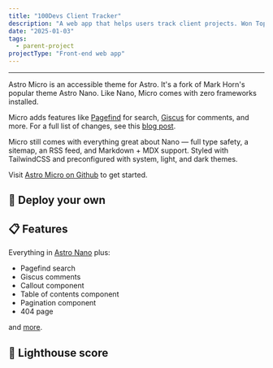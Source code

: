 ```yaml
---
title: "100Devs Client Tracker"
description: "A web app that helps users track client projects. Won Top of Category at the 100Devs Hackathon."
date: "2025-01-03"
tags:
  - parent-project
projectType: "Front-end web app"
---
```



---

<MdxPublicImage src="/projects/astro-micro/astro-micro.jpg" />

Astro Micro is an accessible theme for Astro. It's a fork of Mark Horn's popular theme Astro Nano. Like Nano, Micro comes with zero frameworks installed.

Micro adds features like [Pagefind](https://pagefind.app) for search, [Giscus](https://giscus.app) for comments, and more. For a full list of changes, see this [blog post](/blog/00-micro-changelog).

Micro still comes with everything great about Nano — full type safety, a sitemap, an RSS feed, and Markdown + MDX support. Styled with TailwindCSS and preconfigured with system, light, and dark themes.

Visit [Astro Micro on Github](https://github.com/trevortylerlee/astro-micro) to get started.

## 🚀 Deploy your own

<div class="flex gap-2">
  <a
    target="_blank"
    aria-label="Deploy with Vercel"
    href="https://vercel.com/new/clone?repository-url=https://github.com/trevortylerlee/astro-micro"
  >
    <MdxPublicImage src="/projects/deploy_vercel.svg" />
  </a>
  <a
    target="_blank"
    aria-label="Deploy with Netlify"
    href="https://app.netlify.com/start/deploy?repository=https://github.com/trevortylerlee/astro-micro"
  >
    <MdxPublicImage src="/projects/deploy_netlify.svg" />
  </a>
</div>

## 📋 Features

Everything in [Astro Nano](https://github.com/markhorn-dev/astro-nano) plus:

- Pagefind search
- Giscus comments
- Callout component
- Table of contents component
- Pagination component
- 404 page

and [more](/blog/00-micro-changelog).

## 💯 Lighthouse score

<MdxPublicImage src="/projects/astro-micro/astro-micro-lighthouse.jpg" />
